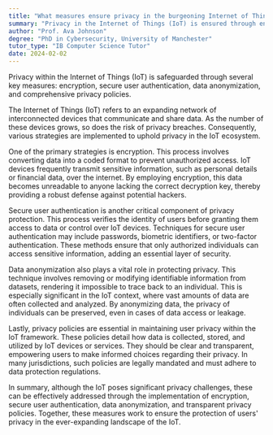 ```yaml
---
title: "What measures ensure privacy in the burgeoning Internet of Things (IoT)?"
summary: "Privacy in the Internet of Things (IoT) is ensured through encryption, secure user authentication, data anonymisation, and privacy policies."
author: "Prof. Ava Johnson"
degree: "PhD in Cybersecurity, University of Manchester"
tutor_type: "IB Computer Science Tutor"
date: 2024-02-02
---
```


Privacy within the Internet of Things (IoT) is safeguarded through several key measures: encryption, secure user authentication, data anonymization, and comprehensive privacy policies.

The Internet of Things (IoT) refers to an expanding network of interconnected devices that communicate and share data. As the number of these devices grows, so does the risk of privacy breaches. Consequently, various strategies are implemented to uphold privacy in the IoT ecosystem.

One of the primary strategies is encryption. This process involves converting data into a coded format to prevent unauthorized access. IoT devices frequently transmit sensitive information, such as personal details or financial data, over the internet. By employing encryption, this data becomes unreadable to anyone lacking the correct decryption key, thereby providing a robust defense against potential hackers.

Secure user authentication is another critical component of privacy protection. This process verifies the identity of users before granting them access to data or control over IoT devices. Techniques for secure user authentication may include passwords, biometric identifiers, or two-factor authentication. These methods ensure that only authorized individuals can access sensitive information, adding an essential layer of security.

Data anonymization also plays a vital role in protecting privacy. This technique involves removing or modifying identifiable information from datasets, rendering it impossible to trace back to an individual. This is especially significant in the IoT context, where vast amounts of data are often collected and analyzed. By anonymizing data, the privacy of individuals can be preserved, even in cases of data access or leakage.

Lastly, privacy policies are essential in maintaining user privacy within the IoT framework. These policies detail how data is collected, stored, and utilized by IoT devices or services. They should be clear and transparent, empowering users to make informed choices regarding their privacy. In many jurisdictions, such policies are legally mandated and must adhere to data protection regulations.

In summary, although the IoT poses significant privacy challenges, these can be effectively addressed through the implementation of encryption, secure user authentication, data anonymization, and transparent privacy policies. Together, these measures work to ensure the protection of users' privacy in the ever-expanding landscape of the IoT.
    